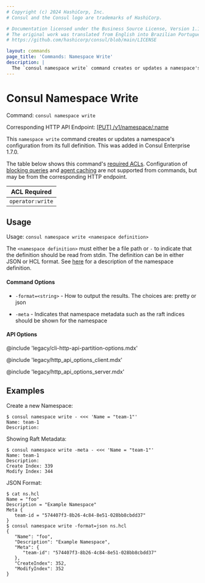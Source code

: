 ```yaml
---
# Copyright (c) 2024 HashiCorp, Inc.
# Consul and the Consul logo are trademarks of HashiCorp.

# Documentation licensed under the Business Source License, Version 1.1.
# The original work was translated from English into Brazilian Portuguese.
# https://github.com/hashicorp/consul/blob/main/LICENSE

layout: commands
page_title: 'Commands: Namespace Write'
description: |
  The `consul namespace write` command creates or updates a namespace's configuration in Consul Enterprise.
---
```


# Consul Namespace Write

Command: `consul namespace write`

Corresponding HTTP API Endpoint: [\[PUT\] /v1/namespace/:name](/consul/api-docs/namespaces#update-a-namespace)

<EnterpriseAlert />

This `namespace write` command creates or updates a namespace's configuration from its full definition. This was added in Consul Enterprise 1.7.0.

The table below shows this command's [required ACLs](/consul/api-docs/api-structure#authentication). Configuration of
[blocking queries](/consul/api-docs/features/blocking) and [agent caching](/consul/api-docs/features/caching)
are not supported from commands, but may be from the corresponding HTTP endpoint.

| ACL Required     |
| ---------------- |
| `operator:write` |

## Usage

Usage: `consul namespace write <namespace definition>`

The `<namespace definition>` must either be a file path or `-` to indicate that
the definition should be read from stdin. The definition can be in either JSON
or HCL format. See [here](/consul/docs/multi-tenant/namespace#namespace-definition) for a description of the namespace definition.

#### Command Options

- `-format=<string>` - How to output the results. The choices are: pretty or json

- `-meta` - Indicates that namespace metadata such as the raft indices should be
  shown for the namespace

#### API Options

@include 'legacy/cli-http-api-partition-options.mdx'

@include 'legacy/http_api_options_client.mdx'

@include 'legacy/http_api_options_server.mdx'

## Examples

Create a new Namespace:

```shell-session
$ consul namespace write - <<< 'Name = "team-1"'
Name: team-1
Description:
```

Showing Raft Metadata:

```shell-session
$ consul namespace write -meta - <<< 'Name = "team-1"'
Name: team-1
Description:
Create Index: 339
Modify Index: 344
```

JSON Format:

```shell-session
$ cat ns.hcl
Name = "foo"
Description = "Example Namespace"
Meta {
   team-id = "574407f3-8b26-4c84-8e51-028bb8cbdd37"
}
$ consul namespace write -format=json ns.hcl
{
   "Name": "foo",
   "Description": "Example Namespace",
   "Meta": {
      "team-id": "574407f3-8b26-4c84-8e51-028bb8cbdd37"
   },
   "CreateIndex": 352,
   "ModifyIndex": 352
}
```
